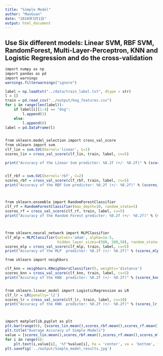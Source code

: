 ---
title: "Simple Model"
author: "MaoGuan"
date: "2018年3月1日"
output: html_document
---
##  Use Six different models: Linear SVM, RBF SVM, RandomForest, Multi-Layer-Perceptron, KNN and Logistic Regression and do the cross-validation 
```{r engine = 'python'}
import numpy as np
import pandas as pd
import warnings
warnings.filterwarnings("ignore")

label = np.loadtxt("../data/train_label.txt", dtype = str)
l = []
train = pd.read_csv("../output/hog_features.csv")
for i in range(len(label)):
    if label[i][1:4] == "dog":
        l.append(1)
    else:
        l.append(0)
label = pd.DataFrame(l)


from sklearn.model_selection import cross_val_score
from sklearn import svm
clf_lin = svm.SVC(kernel='linear', C=1)
scores_lin = cross_val_score(clf_lin, train, label, cv=5)

print("Accuracy of the Linear Svm predicter: %0.2f (+/- %0.2f)" % (scores_lin.mean(), scores_lin.std() * 2))


clf_rbf = svm.SVC(kernel='rbf', C=2)
scores_rbf = cross_val_score(clf_rbf, train, label, cv=5)
print("Accuracy of the RBF Svm predicter: %0.2f (+/- %0.2f)" % (scores_rbf.mean(), scores_rbf.std() * 2))



from sklearn.ensemble import RandomForestClassifier
clf_rf = RandomForestClassifier(max_depth=10, random_state=5)
scores_rf = cross_val_score(clf_rf, train, label, cv=5)
print("Accuracy of the Random Forest predicter: %0.2f (+/- %0.2f)" % (scores_rf.mean(), scores_rf.std() * 2))



from sklearn.neural_network import MLPClassifier
clf_mlp = MLPClassifier(solver='adam', alpha=1e-5,
                        hidden_layer_sizes=(500, 200,50), random_state=1)
scores_mlp = cross_val_score(clf_mlp, train, label, cv=5)
print("Accuracy of the MLP  predicter: %0.2f (+/- %0.2f)" % (scores_mlp.mean(), scores_mlp.std() * 2))

from sklearn import neighbors

clf_knn = neighbors.KNeighborsClassifier(5, weights='distance')
scores_knn = cross_val_score(clf_knn, train, label, cv=5)
print("Accuracy of the KNN  predicter: %0.2f (+/- %0.2f)" % (scores_knn.mean(), scores_knn.std() * 2))


from sklearn.linear_model import LogisticRegression as LR
clf_lr = LR(penalty='l2')
scores_lr = cross_val_score(clf_lr, train, label, cv=10)
print("Accuracy of the KNN  predicter: %0.2f (+/- %0.2f)" % (scores_lr.mean(), scores_lr.std() * 2))



import matplotlib.pyplot as plt  
plt.bar(range(6), [scores_lin.mean(),scores_rbf.mean(),scores_rf.mean(),scores_mlp.mean(),scores_knn.mean(),scores_lr.mean()],width = 0.5, tick_label = ['Linear_SVM','RBF_SVM', 'Random Forest', 'MLP','KNN-5','Logistic Regression' ])
plt.title("Average Accuracy of Simple Models")
value = [scores_lin.mean(),scores_rbf.mean(),scores_rf.mean(),scores_mlp.mean(),scores_knn.mean(),scores_lr.mean()]
for i in range(6):
    plt.text(i,value[i], '%f'%value[i], ha = 'center', va = 'bottom', fontsize = 7)
plt.savefig('../output/Simple_model_results.jpg')

```


